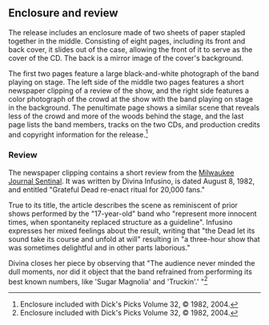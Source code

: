 
== Enclosure and review ==

The release includes an enclosure made of two sheets of paper stapled together in the middle. Consisting of eight pages, including its front and back cover, it slides out of the case, allowing the front of it to serve as the cover of the CD.  The back is a mirror image of the cover's background.

The first two pages feature a large black-and-white photograph of the band playing on stage.  The left side of the middle two pages features a short newspaper clipping of a review of the show, and the right side features a color photograph of the crowd at the show with the band playing on stage in the background.  The penultimate page shows a similar scene that reveals less of the crowd and more of the woods behind the stage, and the last page lists the band members, tracks on the two CDs, and production credits and copyright information for the release.<ref>Enclosure included with Dick's Picks Volume 32, &copy; 1982, 2004.</ref>

===Review===

The newspaper clipping contains a short review from the [[Milwaukee Journal Sentinel|Milwaukee Journal Sentinal]].  It was written by Divina Infusino, is dated August 8, 1982, and entitled "Grateful Dead re-enact ritual for 20,000 fans."

True to its title, the article describes the scene as reminiscent of prior shows performed by the "17-year-old" band who "represent more innocent times, when spontaneity replaced structure as a guideline".  Infusino expresses her mixed feelings about the result, writing that "the Dead let its sound take its course and unfold at will" resulting in "a three-hour show that was sometimes delightful and in other parts laborious."

Divina closes her piece by observing that "The audience never minded the dull moments, nor did it object that the band refrained from performing its best known numbers, like 'Sugar Magnolia' and 'Truckin'.' "<ref>Enclosure included with Dick's Picks Volume 32, &copy; 1982, 2004.</ref>

